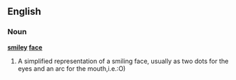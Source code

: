 ==English==
===Noun===
'''[[smiley]] [[face]]'''

# A simplified representation of a smiling face, usually as two dots for the eyes and an arc for the mouth,i.e.:O)